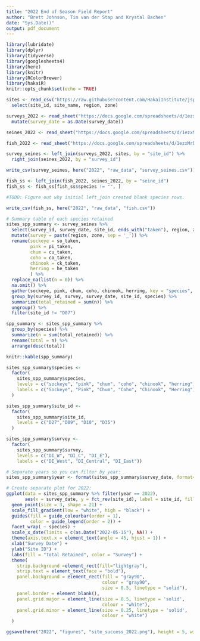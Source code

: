 ```yaml
---
title: "2022 End of Season Field Report"
author: "Brett Johnson, Tim van der Stap and Krystal Bachen"
date: "Sys.Date()"
output: pdf_document
---
```


```r
library(lubridate)
library(dplyr)
library(tidyverse)
library(googlesheets4)
library(here)
library(knitr)
library(RColorBrewer)
library(hakaiR)
knitr::opts_chunk$set(echo = TRUE)
```

```r
sites <- read_csv("https://raw.githubusercontent.com/HakaiInstitute/jsp-data/master/supplemental_materials/raw_data/sites.csv") %>% 
  select(site_id, site_name, region, zone)

surveys_2022 <- read_sheet("https://docs.google.com/spreadsheets/d/1ezxMrD7g-0ExabJv6mLWg4gPthOSiEyLo5vi-D-BGxI/edit#gid=0", sheet = "survey_data") %>%
  mutate(survey_date = as.Date(survey_date))

seines_2022 <- read_sheet("https://docs.google.com/spreadsheets/d/1ezxMrD7g-0ExabJv6mLWg4gPthOSiEyLo5vi-D-BGxI/edit#gid=0", sheet = "seine_data", na = "NA")

fish_2022 <- read_sheet("https://docs.google.com/spreadsheets/d/1ezxMrD7g-0ExabJv6mLWg4gPthOSiEyLo5vi-D-BGxI/edit#gid=0", sheet = "fish_field_data", na = "NA")

survey_seines <- left_join(surveys_2022, sites, by = "site_id") %>% 
  right_join(seines_2022, by = "survey_id")

write_csv(survey_seines, here("2022", "raw_data", "survey_seines.csv"))

fish_ss <- left_join(fish_2022, seines_2022, by = "seine_id") 
fish_ss <- fish_ss[fish_ss$species != "", ]

#TODO: Figure out why initial left_join created blank species rows.

write_csv(fish_ss, here("2022", "raw_data", "fish.csv"))
```

```r
# Summary table of each species retained
sites_spp_summary <- survey_seines %>% 
  select(survey_id, survey_date, site_id, ends_with("taken"), region, zone) %>% 
  mutate(survey = paste(region, zone, sep = '_')) %>% 
  rename(sockeye = so_taken,
         pink = pi_taken,
         chum = cu_taken,
         coho = co_taken,
         chinook = ck_taken,
         herring = he_taken
         ) %>% 
  replace_na(list(n = 0)) %>% 
  na.omit() %>% 
  gather(sockeye, pink, chum, coho, chinook, herring, key = "species", value = "n") %>%
  group_by(survey_id, survey, survey_date, site_id, species) %>% 
  summarize(total_retained = sum(n)) %>% 
  ungroup() %>% 
  filter(site_id != "D07")

spp_summary <- sites_spp_summary %>% 
  group_by(species) %>% 
  summarize(n = sum(total_retained)) %>% 
  rename(total = n) %>% 
  arrange(desc(total))

knitr::kable(spp_summary)

sites_spp_summary$species <-
  factor(
    sites_spp_summary$species,
    levels = c("sockeye", "pink", "chum", "coho", "chinook", "herring"),
    labels = c("Sockeye", "Pink", "Chum", "Coho", "Chinook", "Herring")
  )

sites_spp_summary$site_id <-
  factor(
    sites_spp_summary$site_id,
    levels = c("D27","D09", "D10", "D35")
  )

sites_spp_summary$survey <- 
  factor(
    sites_spp_summary$survey, 
    levels = c("DI_W", "DI_C", "DI_E"),
    labels = c("DI_West", "DI_Central", "DI_East"))

# Separate years so you can filter by year:
sites_spp_summary$year <- format(sites_spp_summary$survey_date, format="%Y")

# Create separate plot for 2022:
ggplot(data = sites_spp_summary %>% filter(year == 2022), 
       aes(x = survey_date, y = fct_rev(site_id), label = site_id, fill = total_retained, color = survey)) +
  geom_point(size = 3, shape = 21) +
  scale_fill_gradient(low = "white", high = "black") +
  guides(fill = guide_colourbar(order = 1),
         color = guide_legend(order = 2)) +
  facet_wrap( ~ species) +
  scale_x_date(limits = c(as.Date("2022-05-15"), NA)) +
  theme(axis.text.x = element_text(angle = 45, hjust = 1)) +
  xlab("Survey Date") +
  ylab("Site ID") +
  labs(fill = "Total Retained", color = "Survey") +
  theme(
    strip.background =element_rect(fill="lightgray"),
    strip.text = element_text(face = "bold"),
    panel.background = element_rect(fill = "gray90",
                                    colour = "gray90",
                                    size = 0.5, linetype = "solid"),
    panel.border = element_blank(),
    panel.grid.major = element_line(size = 0.5, linetype = 'solid',
                                    colour = "white"), 
    panel.grid.minor = element_line(size = 0.25, linetype = 'solid',
                                    colour = "white")
  )

ggsave(here("2022", "figures", "site_success_2022.png"), height = 5, width = 6)
```

